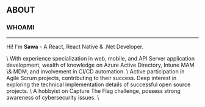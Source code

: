 
## ABOUT

### WHOAMI
-----------

Hi! I'm <b className="text-dracula-orange">Sawa</b> - A React, React Native & .Net Developer.   
<div className="flex justify-end items-end gap-x-2">
<FaReact size='2rem' className='mt-2 animate-spin-slow text-dracula-cyan'/>
<SiDotNet size='2rem' className='text-dracula-cyan-500'/>
<FaMicrosoft size='2rem' className='text-dracula-cyan-500'/>
<SiTypescript size='2rem' className='text-indigo-500'/>
<SiCsharp size='2rem' className='text-dracula-purple'/>
</div>
\
With experience specialization in web, mobile, and API Server application development,  
wealth of knowledge on Azure Active Directory, Intune MAM \& MDM, and involvement in CI/CD automation.  
\
Active participation in Agile Scrum projects, contributing to their success.  
Deep interest in exploring the technical implementation details of successful open source projects.  
\
A hobbyist on Capture The Flag challenge, possess strong awareness of cybersecurity issues.  
\
&nbsp;
